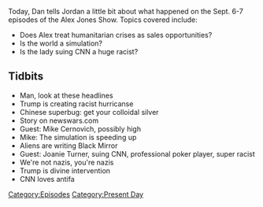 {{Episode
    | title             = September 6-7, 2017
    | caption           = [https://knowledgefight.libsyn.com/knowledge-fight-september-6-7-2017 Listen to this episode on Libsyn]
    | episodeNumber     = 81
    | length            = 00:53:46
    | airDate           = September 8, 2017
    | coverageStartDate = September 6, 2017
    | coverageEndDate   = September 7, 2017
    | episodeType       = [[:Category:Present Day|Present Day]]
    | appearance        = [[Mike Cernovich]], [[Joanie Turner]]
    | previousEpisode   = [[80: October 16-26, 2015]]
    | nextEpisode       = [[82: Oct. 27-Nov. 9, 2015]]
}}

{{Stub}}

Today, Dan tells Jordan a little bit about what happened on the Sept. 6-7 episodes of the Alex Jones Show.  Topics covered include:

*Does Alex treat humanitarian crises as sales opportunities?
*Is the world a simulation?
*Is the lady suing CNN a huge racist?

==Tidbits==

*Man, look at these headlines
*Trump is creating racist hurricanse
*Chinese superbug: get your colloidal silver
*Story on newswars.com
*Guest: Mike Cernovich, possibly high
*Mike: The simulation is speeding up
*Aliens are writing Black Mirror
*Guest: Joanie Turner, suing CNN, professional poker player, super racist
*We're not nazis, you're nazis
*Trump is divine intervention
*CNN loves antifa

[[Category:Episodes]]
[[Category:Present Day]]
